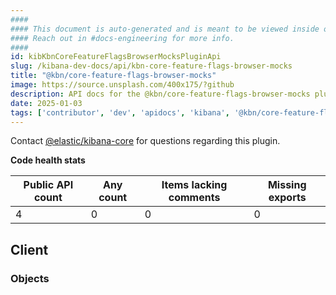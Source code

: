 ```yaml
---
####
#### This document is auto-generated and is meant to be viewed inside our experimental, new docs system.
#### Reach out in #docs-engineering for more info.
####
id: kibKbnCoreFeatureFlagsBrowserMocksPluginApi
slug: /kibana-dev-docs/api/kbn-core-feature-flags-browser-mocks
title: "@kbn/core-feature-flags-browser-mocks"
image: https://source.unsplash.com/400x175/?github
description: API docs for the @kbn/core-feature-flags-browser-mocks plugin
date: 2025-01-03
tags: ['contributor', 'dev', 'apidocs', 'kibana', '@kbn/core-feature-flags-browser-mocks']
---
```




Contact [@elastic/kibana-core](https://github.com/orgs/elastic/teams/kibana-core) for questions regarding this plugin.

**Code health stats**

| Public API count  | Any count | Items lacking comments | Missing exports |
|-------------------|-----------|------------------------|-----------------|
| 4 | 0 | 0 | 0 |

## Client

### Objects
<DocDefinitionList data={kbnCoreFeatureFlagsBrowserMocksObj.client.objects}/>

